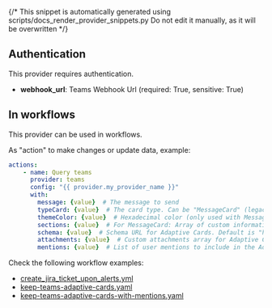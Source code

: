 {/* This snippet is automatically generated using scripts/docs_render_provider_snippets.py
Do not edit it manually, as it will be overwritten */}

## Authentication
This provider requires authentication.
- **webhook_url**: Teams Webhook Url (required: True, sensitive: True)


## In workflows

This provider can be used in workflows.



As "action" to make changes or update data, example:
```yaml
actions:
    - name: Query teams
      provider: teams
      config: "{{ provider.my_provider_name }}"
      with:
        message: {value}  # The message to send
        typeCard: {value}  # The card type. Can be "MessageCard" (legacy) or "message" (for Adaptive Cards). Default is "message"
        themeColor: {value}  # Hexadecimal color (only used with MessageCard type)
        sections: {value}  # For MessageCard: Array of custom information sections. For Adaptive Cards: Array of card elements following the Adaptive Card schema. Can be provided as a JSON string or array.
        schema: {value}  # Schema URL for Adaptive Cards. Default is "http://adaptivecards.io/schemas/adaptive-card.json"
        attachments: {value}  # Custom attachments array for Adaptive Cards (overrides default attachment structure). Can be provided as a JSON string or array.
        mentions: {value}  # List of user mentions to include in the Adaptive Card. Each mention should be a dict with 'id' and 'name' keys. Can be provided as a JSON string or array.
```




Check the following workflow examples:
- [create_jira_ticket_upon_alerts.yml](https://github.com/keephq/keep/blob/main/examples/workflows/create_jira_ticket_upon_alerts.yml)
- [keep-teams-adaptive-cards.yaml](https://github.com/keephq/keep/blob/main/examples/workflows/keep-teams-adaptive-cards.yaml)
- [keep-teams-adaptive-cards-with-mentions.yaml](https://github.com/keephq/keep/blob/main/examples/workflows/keep-teams-adaptive-cards-with-mentions.yaml)

